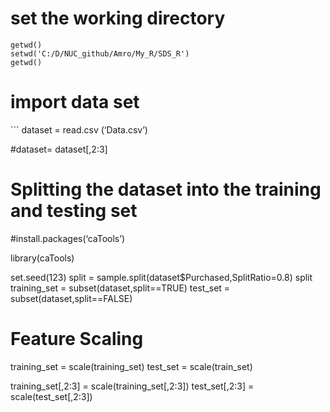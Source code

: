 # set the working directory
```
getwd()
setwd('C:/D/NUC_github/Amro/My_R/SDS_R')
getwd()

```

# import data set
```
dataset = read.csv ('Data.csv')

#dataset= dataset[,2:3]


# Splitting the dataset into the training and testing set

#install.packages('caTools')

library(caTools)

set.seed(123)
split = sample.split(dataset$Purchased,SplitRatio=0.8)
split
training_set = subset(dataset,split==TRUE)
test_set     = subset(dataset,split==FALSE)

# Feature Scaling

training_set = scale(training_set)
test_set = scale(train_set)


training_set[,2:3] = scale(training_set[,2:3])
test_set[,2:3] = scale(test_set[,2:3])